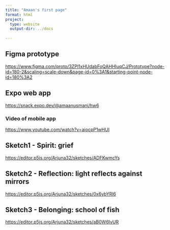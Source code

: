 ```yaml
---
title: "Amaan's first page"
format: html
project:
  type: website
  output-dir: ../docs
  
---
```


## Figma prototype
<https://www.figma.com/proto/3ZPl1xHUdabFoQAHHIuqCJ/Prototype?node-id=180-2&scaling=scale-down&page-id=0%3A1&starting-point-node-id=180%3A2>{.figma}

## Expo web app
<https://snack.expo.dev/@amaanusmani/hw6>{.expo}

### Video of mobile app

<https://www.youtube.com/watch?v=aiocpP1wHUI>{.video}

## Sketch1 - Spirit: grief
<https://editor.p5js.org/Arjuna32/sketches/ADFKwmcYs>{.sketch1}

## Sketch2 - Reflection: light reflects against mirrors
<https://editor.p5js.org/Arjuna32/sketches/0x6ybYRl6>{.sketch2}

## Sketch3 - Belonging: school of fish
<https://editor.p5js.org/Arjuna32/sketches/aB0W6IvUR>{.sketch3}